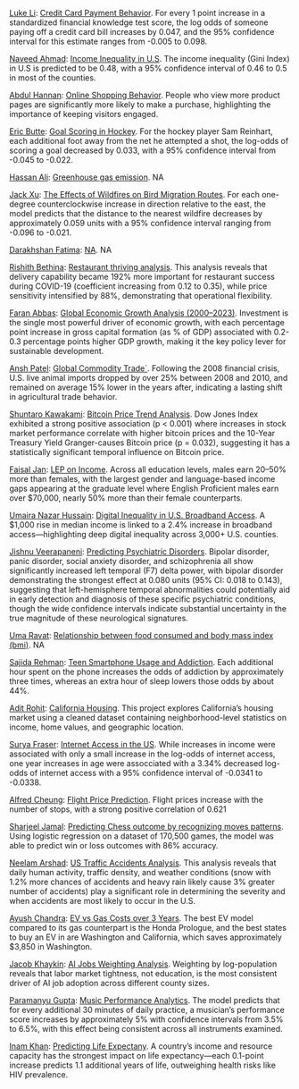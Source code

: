 [Luke Li](https://github.com/lukearoni/financial-literacy): [Credit Card Payment Behavior](https://lukearoni.github.io/financial-literacy/). For every 1 point increase in a standardized financial knowledge test score, the log odds of someone paying off a credit card bill increases by 0.047, and the 95% confidence interval for this estimate ranges from -0.005 to 0.098.  

[Naveed Ahmad](https://github.com/naveedgill4u): [Income Inequality in U.S](https://naveedgill4u.github.io/income-inequality-county-wise/). The income inequality (Gini Index) in U.S is predicted to be 0.48, with a 95% confidence interval of 0.46 to 0.5 in most of the counties.  

[Abdul Hannan](https://github.com/Abdul-Hannan96/online-shopping): [Online Shopping Behavior](https://abdul-hannan96.github.io/online-shopping/). People who view more product pages are significantly more likely to make a purchase, highlighting the importance of keeping visitors engaged.  

[Eric Butte](https://github.com/ebutte18): [Goal Scoring in Hockey](https://ebutte18.github.io/hockey-goals/). For the hockey player Sam Reinhart, each additional foot away from the net he attempted a shot, the log-odds of scoring a goal decreased by 0.033, with a 95% confidence interval from -0.045 to -0.022.  

[Hassan Ali](https://github.com/alisoni007/): [Greenhouse gas emission](https://alisoni007.github.io/chem-ghg-electronics/). NA  

[Jack Xu](https://github.com/jackxu3): [The Effects of Wildfires on Bird Migration Routes](https://jackxu3.github.io/fires-and-birds/). For each one-degree counterclockwise increase in direction relative to the east, the model predicts that the distance to the nearest wildfire decreases by approximately 0.059 units with a 95% confidence interval ranging from -0.096 to -0.021.  

[Darakhshan Fatima](NA): [NA](NA). NA  

[Rishith Bethina](https://github.com/Rishibethina): [Restaurant thriving analysis](https://rishibethina.github.io/restaurant-analysis-clean/). This analysis reveals that delivery capability became 192% more important for restaurant success during COVID-19 (coefficient increasing from 0.12 to 0.35), while price sensitivity intensified by 88%, demonstrating that operational flexibility.  

[Faran Abbas](https://github.com/faranabbas-repo): [Global Economic Growth Analysis (2000–2023)](https://faranabbas-repo.github.io/global-economic-growth-analysis/). Investment is the single most powerful driver of economic growth, with each percentage point increase in gross capital formation (as % of GDP) associated with 0.2-0.3 percentage points higher GDP growth, making it the key policy lever for sustainable development.  

[Ansh Patel](https://github.com/brunchmaster-ap): [Global Commodity Trade`](https://brunchmaster-ap.github.io/Global-Commodity-Trade/). Following the 2008 financial crisis, U.S. live animal imports dropped by over 25% between 2008 and 2010, and remained on average 15% lower in the years after, indicating a lasting shift in agricultural trade behavior.  

[Shuntaro Kawakami](https://github.com/skawakamNY/bitcoin_analysis): [Bitcoin Price Trend Analysis](https://skawakamny.github.io/bitcoin_analysis/). Dow Jones Index exhibited a strong positive association (p < 0.001) where increases in stock market performance correlate with higher bitcoin prices and the 10-Year Treasury Yield Granger-causes Bitcoin price (p = 0.032), suggesting it has a statistically significant temporal influence on Bitcoin price.  

[Faisal Jan](https://github.com/FaisaljanBaloch): [LEP on Income](https://faisaljanbaloch.github.io/lep-on-income/). Across all education levels, males earn 20–50% more than females, with the largest gender and language-based income gaps appearing at the graduate level where English Proficient males earn over $70,000, nearly 50% more than their female counterparts.  

[Umaira Nazar Hussain](https://github.com/umaira2022): [Digital Inequality in U.S. Broadband Access](https://umaira2022.github.io/Digital-Inequality-in-U.S/). A $1,000 rise in median income is linked to a 2.4% increase in broadband access—highlighting deep digital inequality across 3,000+ U.S. counties.  

[Jishnu Veerapaneni](https://github.com/jishnuvee): [Predicting Psychiatric Disorders](https://jishnuvee.github.io/Psychiatric-diagnosis/). Bipolar disorder, panic disorder, social anxiety disorder, and schizophrenia all show significantly increased left temporal (F7) delta power, with bipolar disorder demonstrating the strongest effect at 0.080 units (95% CI: 0.018 to 0.143), suggesting that left-hemisphere temporal abnormalities could potentially aid in early detection and diagnosis of these specific psychiatric conditions, though the wide confidence intervals indicate substantial uncertainty in the true magnitude of these neurological signatures.  

[Uma Ravat](https://github.com/uravat): [Relationship between food consumed and body mass index (bmi)](https://uravat.github.io/bmi-nutrition/). NA  

[Sajida Rehman](https://github.com/Sajida25): [Teen Smartphone Usage and Addiction](https://sajida25.github.io/predicting-phone-addiction/). Each additional hour spent on the phone increases the odds of addiction by approximately three times, whereas an extra hour of sleep lowers those odds by about 44%.  

[Adit Rohit](https://github.com/aditrohit): [California Housing](https://aditrohit.github.io/California-Housing/). This project explores California’s housing market using a cleaned dataset containing neighborhood-level statistics on income, home values, and geographic location.  

[Surya Fraser](https://github.com/sfraser8910): [Internet Access in the US](https://sfraser8910.github.io/us_internet_access/). While increases in income were associated with only a small increase in the log-odds of internet access, one year increases in age were assocciated with a 3.34% decreased log-odds of internet access with a 95% confidence interval of -0.0341 to -0.0338.  

[Alfred Cheung](https://github.com/AlfredCheung2121): [Flight Price Prediction](https://alfredcheung2121.github.io/Flight-Price-Prediction/). Flight prices increase with the number of stops, with a strong positive correlation of 0.621  

[Sharjeel Jamal](https://github.com/Sharjeel46): [Predicting Chess outcome by recognizing moves patterns](https://sharjeel46.github.io/Predicting-Chess--outcome/). Using logistic regression on a dataset of 170,500 games, the model was able to predict win or loss outcomes with 86% accuracy.  

[Neelam Arshad](https://github.com/NeelamArshad): [US Traffic Accidents Analysis](https://neelamarshad.github.io/us-traffic-accidents/). This analysis reveals that daily human activity, traffic density, and weather conditions (snow with 1.2% more chances of accidents and heavy rain likely cause 3% greater number of accidents) play a significant role in determining the severity and when accidents are most likely to occur in the U.S.  

[Ayush Chandra](https://github.com/SmartSilver5294): [EV vs Gas Costs over 3 Years](https://smartsilver5294.github.io/ev-vs-gas-costs/). The best EV model compared to its gas counterpart is the Honda Prologue, and the best states to buy an EV in are Washington and California, which saves approximately $3,850 in Washington.  

[Jacob Khaykin](https://github.com/JacobKhay): [AI Jobs Weighting Analysis](https://jacobkhay.github.io/AI-Share-Replication-Differences/). Weighting by log-population reveals that labor market tightness, not education, is the most consistent driver of AI job adoption across different county sizes.  

[Paramanyu Gupta](https://github.com/Paramanyu2010): [Music Performance Analytics](https://paramanyu2010.github.io/music_skill_analysis/). The model predicts that for every additional 30 minutes of daily practice, a musician's performance score increases by approximately 5% with confidence intervals from 3.5% to 6.5%, with this effect being consistent across all instruments examined.  

[Inam Khan](https://github.com/inammarwat): [Predicting Life Expectany](https://inammarwat.github.io/predicting-life-expectancy/). A country’s income and resource capacity has the strongest impact on life expectancy—each 0.1-point increase predicts 1.1 additional years of life, outweighing health risks like HIV prevalence.  

